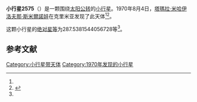 {{Infobox planet
| bgcolour = #FFFFC0
| name = 2575 Bulgaria
| symbol = 
| image = 
| caption = 
| discovery = yes
| discovery_ref = 
| discoverer = [[塔瑪拉·米哈伊洛夫那·斯米爾諾娃|塔瑪拉·米哈伊洛夫那·斯米爾諾娃]]
| discovery_site = [[克里米亚|克里米亚]] 
| discovered = 1970年8月4日
| designations = yes
| mp_name = 
| named_after = 
| alt_names = 1970 PL/ 1970 QD / 1977 RQ6 / 1980 PY / A923 PB
| mp_category = [[主带小行星|主带小行星]]
| orbit_ref = <ref name="a">[http://ssd.jpl.nasa.gov/sbdb.cgi?sstr=2575 2575 Bulgaria] {{Wayback|url=http://ssd.jpl.nasa.gov/sbdb.cgi?sstr=2575 |date=20201020155224 }}，小行星數據庫瀏覽器（JPL Small-Body Database Browser）－[[美国国家航空航天局|美国国家航空航天局]]喷气推进实验室</ref>
| epoch = 2456400.5 (2013年4月18日更新)
| aphelion = {{convert|2.516618146151799|AU|km|3|abbr=on|lk=out}}
| perihelion = {{convert|1.963274372592404|AU|km|3|abbr=on}}
| semimajor = {{convert|2.239946259372102|AU|km|3|abbr=on}}
| eccentricity = 0.123517199
| period = 1224.488823 [[日|日]]<br />3.35[[儒略年|儒略年]]
| avg_speed = 
| inclination = 4.675805589689166
| asc_node = 322.0091290786564
| mean_anomaly = 
| arg_peri = 287.5381544056728
| satellites = 
| physical_characteristics = yes
| dimensions = 
| mass = 
| density = 
| surface_grav = 
| escape_velocity = 
| sidereal_day = 
| axial_tilt = 
| pole_ecliptic_lat = 
| pole_ecliptic_lon = 
| albedo = 
| temperatures= 
| temp_name1 = 
| mean_temp_1 = 
| max_temp_1 = 
| temp_name2 = 
| max_temp_2 = 
| spectral_type = 
| abs_magnitude = 287.5381544056728
}}

'''小行星2575'''（{{lang-en|2575 Bulgaria}}）是一颗围绕[[太阳|太阳]][[公转|公转]]的[[小行星|小行星]]。1970年8月4日，[[塔瑪拉·米哈伊洛夫那·斯米爾諾娃|塔瑪拉·米哈伊洛夫那·斯米爾諾娃]]在克里米亚发现了此天体<ref name="a" /><ref>{{cite news|title=小行星列表|url=http://cfa-www.harvard.edu/iau/lists/NumberedMPs.txt|accessdate=2013-07-08|newspaper=哈佛大学|archive-date=2008-05-17|archive-url=https://web.archive.org/web/20080517010638/http://cfa-www.harvard.edu/iau/lists/NumberedMPs.txt|dead-url=no}}</ref>。

这颗小行星的[[绝对星等|绝对星等]]为287.5381544056728等<ref name="a" />。

==参考文献==
{{reflist}}
{{Minor Planet Number|[[小行星2574|小行星2574]]|[[小行星2576|小行星2576]]}}

{{小天体}}

[[Category:小行星带天体|Category:小行星带天体]]
[[Category:1970年发现的小行星|Category:1970年发现的小行星]]

{{asteroid-stub}}